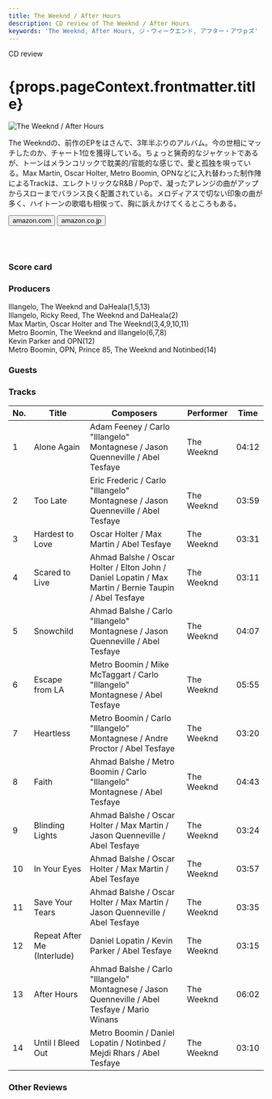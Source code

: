 ```yaml
---
title: The Weeknd / After Hours
description: CD review of The Weeknd / After Hours
keywords: 'The Weeknd, After Hours, ジ・ウィークエンド, アフター・アワｐズ'
---
```





<p className="largeP">CD review</p>
<h1 className="h1--no--margin">{props.pageContext.frontmatter.title}</h1>

<Row  className="image-card-group">
	<Column colMd={"4"} colLg={"4"} noGutterMdLeft="">
       <ImageCard>

![The Weeknd / After Hours](../../images/cd/weeknd6L.jpg) 

</ImageCard>
	</Column>
	<Column colMd={"8"} colLg={"8"} noGutterMdLeft="">
	<p>
	The Weekndの、前作のEPをはさんで、3年半ぶりのアルバム。今の世相にマッチしたのか、チャート1位を獲得している。ちょっと猟奇的なジャケットであるが、トーンはメランコリックで耽美的/官能的な感じで、愛と孤独を唄っている。Max Martin, Oscar Holter, Metro Boomin, OPNなどに入れ替わった制作陣によるTrackは、エレクトリックなR&B / Popで、凝ったアレンジの曲がアップからスローまでバランス良く配置されている。メロディアスで切ない印象の曲が多く、ハイトーンの歌唱も相俟って、胸に訴えかけてくるところもある。
	</p>
	<div>
	  <Button href="https://amzn.to/2NVIaxt" kind="primary" size="small" renderIcon={ArrowUpRight24}>
      amazon.com
    </Button>
		<Button href="https://amzn.to/38rG3ei" kind="secondary" size="small" renderIcon={ArrowUpRight24}>
      amazon.co.jp
    </Button>
	</div>
	<a href="https://geo.music.apple.com/jp/album/after-hours/1499378108?mt=1&app=music&ls=1" style="display:inline-block;overflow:hidden;background:url(https://linkmaker.itunes.apple.com/ja-jp/lockup.svg?releaseDate=2020-03-20&kind=album&bubble=apple_music&style=mono-black) no-repeat;width:180px;height:45px;"></a>
	<a href="https://geo.music.apple.com/jp/album/after-hours/1499378108?app=itunes" style="display:inline-block;overflow:hidden;background:url(https://linkmaker.itunes.apple.com/ja-jp/badge-lrg.svg?releaseDate=2020-03-20T00:00:00Z&kind=album&bubble=itunes_music) no-repeat;width:140px;height:45px;"></a>
	</Column>
</Row>
<Row >
	<Column colMd={"4"} colLg={"4"} noGutterMdLeft="">
<div>
  <h3>Score card</h3>
	<SliderJS1 value="5" />
  <SliderJS2 value="1" />
	<SliderJS3 value="1" />
  <SliderJS4 value="9" />
</div>
</Column>
<Column colMd={"8"} colLg={"8"} noGutterMdLeft="">
<div>
<h3>Producers</h3>
<p>
	Illangelo, The Weeknd and DaHeala(1,5,13)
	<br/>Illangelo, Ricky Reed, The Weeknd and DaHeala(2)
	<br/>Max Martin, Oscar Holter and The Weeknd(3,4,9,10,11)
	<br/>Metro Boomin, The Weeknd and Illangelo(6,7,8)
	<br/>Kevin Parker and OPN(12)
	<br/>Metro Boomin, OPN, Prince 85, The Weeknd and Notinbed(14)
</p>
<h3>Guests</h3>
<p>
</p>
</div>
</Column>
</Row>

<h3>Tracks</h3>

| No. |	 Title                      |	 Composers                                                                                          | Performer  | Time	 |
| --- |	--------------------------- | ----------------------------------------------------------------------------------------------------- | ---------- | ----- |
| 1	  |	Alone Again                	| Adam Feeney / Carlo "Illangelo" Montagnese / Jason Quenneville / Abel Tesfaye                        	| The Weeknd | 04:12 |
| 2	  |	Too Late                   	| Eric Frederic / Carlo "Illangelo" Montagnese / Jason Quenneville / Abel Tesfaye                      	| The Weeknd | 03:59 |
| 3	  |	Hardest to Love            	| Oscar Holter / Max Martin / Abel Tesfaye                                                             	| The Weeknd | 03:31 |
| 4	  |	Scared to Live             	| Ahmad Balshe / Oscar Holter / Elton John / Daniel Lopatin / Max Martin / Bernie Taupin / Abel Tesfaye	| The Weeknd | 03:11 |
| 5	  |	Snowchild                  	| Ahmad Balshe / Carlo "Illangelo" Montagnese / Jason Quenneville / Abel Tesfaye                       	| The Weeknd | 04:07 |
| 6	  |	Escape from LA             	| Metro Boomin / Mike McTaggart / Carlo "Illangelo" Montagnese / Abel Tesfaye                          	| The Weeknd | 05:55 |
| 7	  |	Heartless                  	| Metro Boomin / Carlo "Illangelo" Montagnese / Andre Proctor / Abel Tesfaye                           	| The Weeknd | 03:20 |
| 8	  |	Faith                      	| Ahmad Balshe / Metro Boomin / Carlo "Illangelo" Montagnese / Abel Tesfaye                            	| The Weeknd | 04:43 |
| 9	  |	Blinding Lights            	| Ahmad Balshe / Oscar Holter / Max Martin / Jason Quenneville / Abel Tesfaye                          	| The Weeknd | 03:24 |
| 10  |	In Your Eyes               	| Ahmad Balshe / Oscar Holter / Max Martin / Abel Tesfaye                                              	| The Weeknd | 03:57 |
| 11  |	Save Your Tears            	| Ahmad Balshe / Oscar Holter / Max Martin / Jason Quenneville / Abel Tesfaye                          	| The Weeknd | 03:35 |
| 12  |	Repeat After Me (Interlude)	| Daniel Lopatin / Kevin Parker / Abel Tesfaye                                                         	| The Weeknd | 03:15 |
| 13  |	After Hours                	| Ahmad Balshe / Carlo "Illangelo" Montagnese / Jason Quenneville / Abel Tesfaye / Mario Winans        	| The Weeknd | 06:02 |
| 14  |	Until I Bleed Out          	| Metro Boomin / Daniel Lopatin / Notinbed / Mejdi Rhars / Abel Tesfaye                                	| The Weeknd | 03:10 |

<h3>Other Reviews</h3>

<Row>
<Column colMd={3} colLg={3} noGutterMdLeft>
<Review1 />
</Column>
</Row>